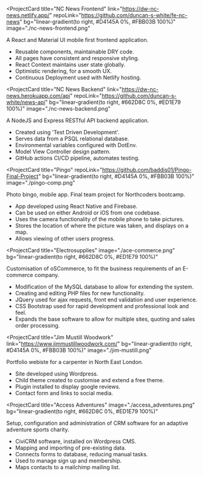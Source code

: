 <ProjectCard
  title="NC News Frontend"
  link="https://dw-nc-news.netlify.app/"
  repoLink="https://github.com/duncan-s-white/fe-nc-news"
  bg="linear-gradient(to right, #D4145A 0%, #FBB03B 100%)"
  image="./nc-news-frontend.png"
>
  A React and Material UI mobile first frontend application.
  <ul sx={{ pl: 0 }}>
    <li>Reusable components, maintainable DRY code.</li>
    <li>All pages have consistent and responsive styling.</li>
    <li>React Context maintains user state globally.</li>
    <li>Optimistic rendering, for a smooth UX.</li>
    <li>Continuous Deployment used with Netlify hosting.</li>
  </ul>
</ProjectCard>

<ProjectCard
  title="NC News Backend"
  link="https://dw-nc-news.herokuapp.com/api"
  repoLink="https://github.com/duncan-s-white/news-api"
  bg="linear-gradient(to right, #662D8C 0%, #ED1E79 100%)"
  image="./nc-news-backend.png"
>
  A NodeJS and Express RESTful API backend application.
  <ul>
    <li>Created using 'Test Driven Development'.</li>
    <li>Serves data from a PSQL relational database.</li>
    <li>Environmental variables configured with DotEnv.</li>
    <li>Model View Controller design pattern.</li>
    <li>GitHub actions CI/CD pipeline, automates testing.</li>
  </ul>
</ProjectCard>

<ProjectCard
  title="Pingo"
  repoLink="https://github.com/baddis01/Pingo-Final-Project"
  bg="linear-gradient(to right, #D4145A 0%, #FBB03B 100%)"
  image="./pingo-comp.png"
>
  Photo bingo, mobile app. Final team project for Northcoders bootcamp.
  <ul>
    <li>App developed using React Native and Firebase.</li>
    <li>Can be used on either Android or iOS from one codebase.</li>
    <li>Uses the camera functionality of the mobile phone to take pictures.</li>
    <li>
      Stores the location of where the picture was taken, and displays on a map.
    </li>
    <li>Allows viewing of other users progress.</li>
  </ul>
</ProjectCard>

<ProjectCard
  title="Electrosupplies"
  image="./ace-commerce.png"
  bg="linear-gradient(to right, #662D8C 0%, #ED1E79 100%)"
>
  Customisation of oSCommerce, to fit the business requirements of an E-commerce
  company.
  <ul>
    <li>
      Modification of the MySQL database to allow for extending the system.
    </li>
    <li>Creating and editing PHP files for new functionality.</li>
    <li>
      JQuery used for ajax requests, front end validation and user experience.
    </li>
    <li>
      CSS Bootstrap used for rapid development and professional look and feel.
    </li>
    <li>
      Expands the base software to allow for multiple sites, quoting and sales
      order processing.
    </li>
  </ul>
</ProjectCard>

<ProjectCard
  title="Jim Mustill Woodwork"
  link="https://www.jimmustillwoodwork.com/"
  bg="linear-gradient(to right, #D4145A 0%, #FBB03B 100%)"
  image="./jim-mustill.png"
>
  Portfolio webiste for a carpenter in North East London.
  <ul>
    <li>Site developed using Wordpress.</li>
    <li>Child theme created to customise and extend a free theme.</li>
    <li>Plugin installed to display google reviews.</li>
    <li>Contact form and links to social media.</li>
  </ul>
</ProjectCard>

<ProjectCard
  title="Access Adventures"
  image="./access_adventures.png"
  bg="linear-gradient(to right, #662D8C 0%, #ED1E79 100%)"
>
  Setup, configuration and administration of CRM software for an adaptive
  adventure sports charity.
  <ul>
    <li>CiviCRM software, installed on Wordpress CMS.</li>
    <li>Mapping and importing of pre-existing data.</li>
    <li>Connects forms to database, reducing manual tasks.</li>
    <li>Used to manage sign up and membership.</li>
    <li>Maps contacts to a mailchimp mailing list.</li>
  </ul>
</ProjectCard>
